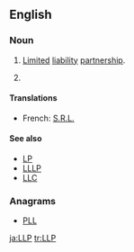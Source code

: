 ==English==
{{wikipedia}}

===Noun===
{{en-noun}}

# {{business|legal}} [[limited|Limited]] [[liability]] [[partnership]].
# {{computing}} {{initialism of|Laser light plane}}

====Translations====
* French: [[S.R.L.]]

====See also====
* [[LP]]
* [[LLLP]]
* [[LLC]]

===Anagrams===
* [[PLL#English|PLL]]

[[ja:LLP]]
[[tr:LLP]]